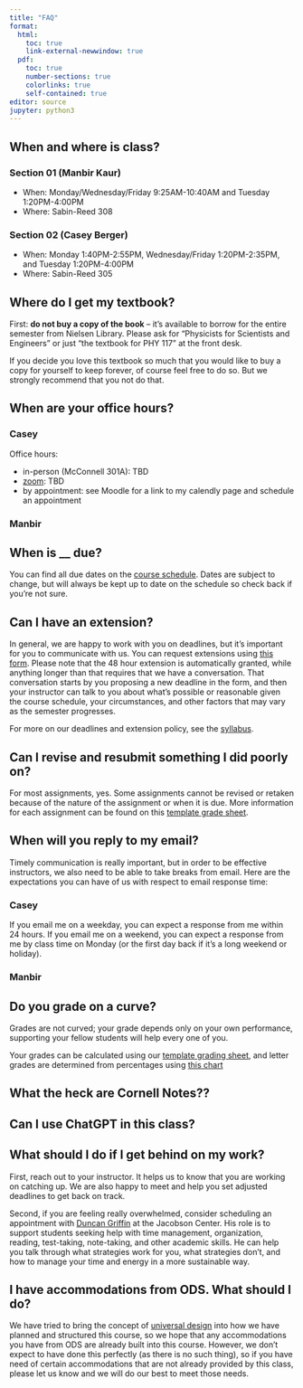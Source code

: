 ```yaml
---
title: "FAQ"
format: 
  html:
    toc: true
    link-external-newwindow: true
  pdf:
    toc: true
    number-sections: true
    colorlinks: true
    self-contained: true
editor: source
jupyter: python3
---
```

## When and where is class?
::: panel-tabset

### Section 01 (Manbir Kaur)

-   When: Monday/Wednesday/Friday 9:25AM-10:40AM and Tuesday 1:20PM-4:00PM
-   Where: Sabin-Reed 308

### Section 02 (Casey Berger)


-   When: Monday 1:40PM-2:55PM, Wednesday/Friday 1:20PM-2:35PM, and Tuesday 1:20PM-4:00PM
-   Where: Sabin-Reed 305

:::

## Where do I get my textbook?

First: **do not buy a copy of the book** -- it's available to borrow for the entire semester from Nielsen Library. Please ask for "Physicists for Scientists and Engineers" or just "the textbook for PHY 117" at the front desk.

If you decide you love this textbook so much that you would like to buy a copy for yourself to keep forever, of course feel free to do so. But we strongly recommend that you not do that.

## When are your office hours? {#officehours}

::: panel-tabset
### Casey

Office hours:

-   in-person (McConnell 301A): TBD
-   [zoom](https://smith.zoom.us/j/98280229454): TBD
-   by appointment: see Moodle for a link to my calendly page and schedule an appointment

### Manbir
:::

## When is \_\_ due? {#duedates}

You can find all due dates on the [course schedule](https://docs.google.com/spreadsheets/d/1NN6zv30J_MdUYzjDmjOMn1q-IKhxN0H8w9O3rMQsQ1A/edit?usp=sharing). Dates are subject to change, but will always be kept up to date on the schedule so check back if you're not sure.

## Can I have an extension? {#extensionpolicy}

In general, we are happy to work with you on deadlines, but it's important for you to communicate with us. You can request extensions using [this form](https://forms.gle/qTLy66bkUNZ5ibTj7). Please note that the 48 hour extension is automatically granted, while anything longer than that requires that we have a conversation. That conversation starts by you proposing a new deadline in the form, and then your instructor can talk to you about what's possible or reasonable given the course schedule, your circumstances, and other factors that may vary as the semester progresses.

For more on our deadlines and extension policy, see the [syllabus](syllabus.qmd#deadlines).

## Can I revise and resubmit something I did poorly on? {#revisionpolicy}

For most assignments, yes. Some assignments cannot be revised or retaken because of the nature of the assignment or when it is due. More information for each assignment can be found on this [template grade sheet](https://docs.google.com/spreadsheets/d/1o43gE7XIsHia5bAcqoeek3scpJ-EyI1tOqB7SRFVZX0/edit?usp=sharing).

## When will you reply to my email? {#emails}

Timely communication is really important, but in order to be effective instructors, we also need to be able to take breaks from email. Here are the expectations you can have of us with respect to email response time:

::: panel-tabset
### Casey

If you email me on a weekday, you can expect a response from me within 24 hours. If you email me on a weekend, you can expect a response from me by class time on Monday (or the first day back if it's a long weekend or holiday).

### Manbir
:::

## Do you grade on a curve? {#gradingcurve}

Grades are not curved; your grade depends only on your own performance, supporting your fellow students will help every one of you.

Your grades can be calculated using our [template grading sheet](https://docs.google.com/spreadsheets/d/1o43gE7XIsHia5bAcqoeek3scpJ-EyI1tOqB7SRFVZX0/edit?usp=sharing), and letter grades are determined from percentages using [this chart](syllabus.qmd#lettergrades)

## What the heck are Cornell Notes?? {#cornellnotes}

## Can I use ChatGPT in this class? {#ChatGPT}

## What should I do if I get behind on my work? {#catchingup}

First, reach out to your instructor. It helps us to know that you are working on catching up. We are also happy to meet and help you set adjusted deadlines to get back on track.

Second, if you are feeling really overwhelmed, consider scheduling an appointment with [Duncan Griffin](https://go.oncehub.com/LearningSpecialistDuncanGriffin) at the Jacobson Center. His role is to support students seeking help with time management, organization, reading, test-taking, note-taking, and other academic skills. He can help you talk through what strategies work for you, what strategies don't, and how to manage your time and energy in a more sustainable way.

## I have accommodations from ODS. What should I do? {#ODS}

We have tried to bring the concept of [universal design](https://www.washington.edu/doit/what-universal-design-0) into how we have planned and structured this course, so we hope that any accommodations you have from ODS are already built into this course. However, we don't expect to have done this perfectly (as there is no such thing), so if you have need of certain accommodations that are not already provided by this class, please let us know and we will do our best to meet those needs.

```{=html}
<!--## Why do the percentages in the grading bundles add up to more than 100? {#morethan100percent}

Our goal in this class is to help you learn, and there is more than one way to develop a deep understanding of a topic. We want you to be outside your comfort zone, but not so stressed by deadlines and grades that you can't explore these topics.

![ZPD](https://upload.wikimedia.org/wikipedia/commons/thumb/9/92/Zone_of_proximal_development.svg/1280px-Zone_of_proximal_development.svg.png)
Source: [Wikipedia](https://en.wikipedia.org/wiki/Zone_of_proximal_development)

To get an A in this class, you need a 92.5%, and you can earn up to 115%. This gives you flexibility to choose your own PHY 117 adventure:
-   If you have a note-taking strategy that you love and you really don't want to do Cornell notes, you can still get an A.
-   If you really struggle with teaching a problem to your classmates, you don't have to ace that activity to get an A.
-   If you do great work all semester and have a high enough grade going into the last few weeks of the semester, you can skip the final project entirely.
So think about what will allow you to focus on learning and step outside your comfort zone in this class, and Casey and Manbir are both happy to help you with this!-->
```
